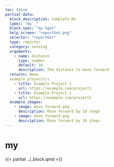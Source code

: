 ```yaml
---
toc: false
partial-data:
  block_description: Complete Me
  label: "my _"
  block_spec: "my %get"
  help_screen: "reportGet.png"
  selector: "reportGet"
  type: reporter
  category: sensing
  arguments:
    - name: distance
      type: number
      default: 10
      description: The distance to move forward
  returns: None
  example_projects::
    - title: Example Project 1
      url: https://example.com/project1
    - title: Example Project 1
      url: https://example.com/project1
  example_images:
    - image: move_forward.png
      description: Move forward by 10 steps
    - image: move_forward.png
      description: Move forward by 10 steps
---
```


# my {.unnumbered}

{{< partial ../_block.qmd >}}
